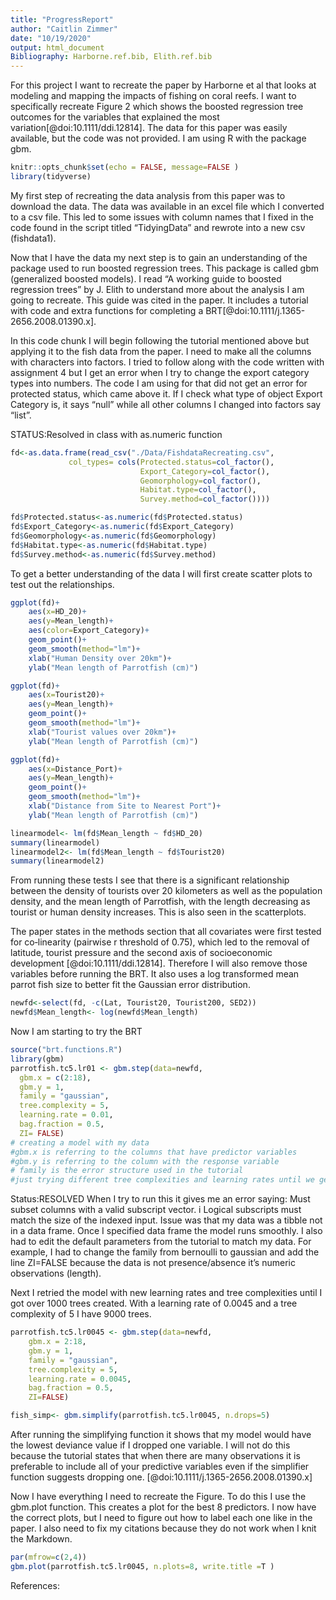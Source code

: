 ```yaml
---
title: "ProgressReport"
author: "Caitlin Zimmer"
date: "10/19/2020"
output: html_document
Bibliography: Harborne.ref.bib, Elith.ref.bib
---
```

For this project I want to recreate the paper by Harborne et al that looks at modeling and mapping the impacts of fishing on coral reefs. I want to specifically recreate Figure 2 which shows the boosted regression tree outcomes for the variables that explained the most variation[@doi:10.1111/ddi.12814]. The data for this paper was easily available, but the code was not provided. I am using R with the package gbm. 
```r
knitr::opts_chunk$set(echo = FALSE, message=FALSE )
library(tidyverse)
```
My first step of recreating the data analysis from this paper was to download the data. The data was available in an excel file which I converted to a csv file. This led to some issues with column names that I fixed in the code found in the script titled "TidyingData" and rewrote into a new csv (fishdata1). 

Now that I have the data my next step is to gain an understanding of the package used to run boosted regression trees. This package is called gbm (generalized boosted models). I read "A working guide to boosted regression trees" by J. Elith to understand more about the analysis I am going to recreate. This guide was cited in the paper. It includes a tutorial with code and extra functions for completing a BRT[@doi:10.1111/j.1365-2656.2008.01390.x]. 

In this code chunk I will begin following the tutorial mentioned above but applying it to the fish data from the paper. I need to make all the columns with characters into factors. I tried to follow along with the code written with assignment 4 but I get an error when I try to change the export category types into numbers. The code I am using for that did not get an error for protected status, which came above it. If I check what type of object Export Category is, it says "null" while all other columns I changed into factors say "list".

STATUS:Resolved in class with as.numeric function
```r
fd<-as.data.frame(read_csv("./Data/FishdataRecreating.csv",
             col_types= cols(Protected.status=col_factor(),
                             Export_Category=col_factor(),
                             Geomorphology=col_factor(),
                             Habitat.type=col_factor(),
                             Survey.method=col_factor())))

fd$Protected.status<-as.numeric(fd$Protected.status)
fd$Export_Category<-as.numeric(fd$Export_Category)
fd$Geomorphology<-as.numeric(fd$Geomorphology)
fd$Habitat.type<-as.numeric(fd$Habitat.type)
fd$Survey.method<-as.numeric(fd$Survey.method)
```

To get a better understanding of the data I will first create scatter plots to test out the relationships. 
```r
ggplot(fd)+
    aes(x=HD_20)+
    aes(y=Mean_length)+
    aes(color=Export_Category)+
    geom_point()+
    geom_smooth(method="lm")+
    xlab("Human Density over 20km")+
    ylab("Mean length of Parrotfish (cm)")

ggplot(fd)+
    aes(x=Tourist20)+
    aes(y=Mean_length)+
    geom_point()+
    geom_smooth(method="lm")+
    xlab("Tourist values over 20km")+
    ylab("Mean length of Parrotfish (cm)")

ggplot(fd)+
    aes(x=Distance_Port)+
    aes(y=Mean_length)+
    geom_point()+
    geom_smooth(method="lm")+
    xlab("Distance from Site to Nearest Port")+
    ylab("Mean length of Parrotfish (cm)")

linearmodel<- lm(fd$Mean_length ~ fd$HD_20)
summary(linearmodel)
linearmodel2<- lm(fd$Mean_length ~ fd$Tourist20)
summary(linearmodel2)
```
From running these tests I see that there is a significant relationship between the density of tourists over 20 kilometers as well as the population density, and the mean length of Parrotfish, with the length decreasing as tourist or human density increases. This is also seen in the scatterplots. 

The paper states in the methods section that all covariates were first tested for co‐linearity (pairwise r threshold of 0.75), which led to the removal of latitude, tourist pressure and the second axis of socioeconomic development [@doi:10.1111/ddi.12814]. Therefore I will also remove those variables before running the BRT. It also uses a log transformed mean parrot fish size to better fit the Gaussian error distribution. 
```r
newfd<-select(fd, -c(Lat, Tourist20, Tourist200, SED2))
newfd$Mean_length<- log(newfd$Mean_length)
```

Now I am starting to try the BRT
```r
source("brt.functions.R")
library(gbm)
parrotfish.tc5.lr01 <- gbm.step(data=newfd, 
  gbm.x = c(2:18),
  gbm.y = 1,
  family = "gaussian",
  tree.complexity = 5,
  learning.rate = 0.01,
  bag.fraction = 0.5,
  ZI= FALSE)
# creating a model with my data
#gbm.x is referring to the columns that have predictor variables
#gbm.y is referring to the column with the response variable
# family is the error structure used in the tutorial
#just trying different tree complexities and learning rates until we get a model with enough trees (over 1000)
```
Status:RESOLVED 
When I try to run this it gives me an error saying: Must subset columns with a valid subscript vector. i Logical subscripts must match the size of the indexed input.
Issue was that my data was a tibble not in a data frame. Once I specified data frame the model runs smoothly. I also had to edit the default parameters from the tutorial to match my data. For example, I had to change the family from bernoulli to gaussian and add the line ZI=FALSE because the data is not presence/absence it's numeric observations (length).

Next I retried the model with new learning rates and tree complexities until I got over 1000 trees created. With a learning rate of 0.0045 and a tree complexity of 5 I have 9000 trees.

```r
parrotfish.tc5.lr0045 <- gbm.step(data=newfd, 
    gbm.x = 2:18,
    gbm.y = 1,
    family = "gaussian",
    tree.complexity = 5,
    learning.rate = 0.0045,
    bag.fraction = 0.5,
    ZI=FALSE)
```

```r
fish_simp<- gbm.simplify(parrotfish.tc5.lr0045, n.drops=5) 
```
After running the simplifying function it shows that my model would have the lowest deviance value if I dropped one variable. I will not do this because the tutorial states that when there are many observations it is preferable to include all of your predictive variables even if the simplifier function suggests dropping one. [@doi:10.1111/j.1365-2656.2008.01390.x]

Now I have everything I need to recreate the Figure. To do this I use the gbm.plot function. This creates a plot for the best 8 predictors. I now have the correct plots, but I need to figure out how to label each one like in the paper. I also need to fix my citations because they do not work when I knit the Markdown. 
```r
par(mfrow=c(2,4))
gbm.plot(parrotfish.tc5.lr0045, n.plots=8, write.title =T )

```

References: